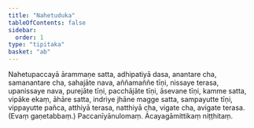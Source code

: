 ```yaml
---
title: "Nahetuduka"
tableOfContents: false
sidebar:
  order: 1
type: "tipitaka"
basket: "ab"
---
```



<DynamicBreadcrumb />

<Division number="75">

<Paragraph number="1652">
Nahetupaccayā ārammaṇe satta, adhipatiyā dasa, anantare cha, samanantare cha, sahajāte nava, aññamaññe tīṇi, nissaye terasa, upanissaye nava, purejāte tīṇi, pacchājāte tīṇi, āsevane tīṇi, kamme satta, vipāke ekaṃ, āhāre satta, indriye jhāne magge satta, sampayutte tīṇi, vippayutte pañca, atthiyā terasa, natthiyā cha, vigate cha, avigate terasa. (Evaṃ gaṇetabbaṃ.)

</Paragraph>
</Division>

<Paragraph number="1653" type="center">
Paccanīyānulomaṃ.



</Paragraph>

<Paragraph number="1654" type="center">
Ācayagāmittikaṃ niṭṭhitaṃ.
</Paragraph>